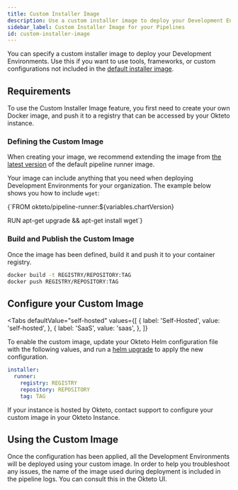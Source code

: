 ```yaml
---
title: Custom Installer Image
description: Use a custom installer image to deploy your Development Environments
sidebar_label: Custom Installer Image for your Pipelines
id: custom-installer-image
---
```




You can specify a custom installer image to deploy your Development Environments. Use this if you want to use tools, frameworks, or custom configurations not included in the [default installer image](https://github.com/okteto/pipeline-runner).

## Requirements

To use the Custom Installer Image feature, you first need to create your own Docker image, and push it to a registry that can be accessed by your Okteto instance.

### Defining the Custom Image

When creating your image, we recommend extending the image from [the latest version](https://github.com/okteto/pipeline-runner/releases) of the default pipeline runner image.

Your image can include anything that you need when deploying Development Environments for your organization. The example below shows you how to include `wget`:

<CodeBlock language="dockerfile">
  {`FROM okteto/pipeline-runner:${variables.chartVersion}

RUN apt-get upgrade && apt-get install wget`}
</CodeBlock>

### Build and Publish the Custom Image

Once the image has been defined, build it and push it to your container registry. 

```bash
docker build -t REGISTRY/REPOSITORY:TAG
docker push REGISTRY/REPOSITORY:TAG
```

## Configure your Custom Image

<Tabs
  defaultValue="self-hosted"
  values={[
    { label: 'Self-Hosted', value: 'self-hosted', },
    { label: 'SaaS', value: 'saas', },
  ]}
>
<TabItem value="self-hosted">

To enable the custom image, update your Okteto Helm configuration file with the following values, and run a [helm upgrade](self-hosted/manage/upgrade.mdx) to apply the new configuration.

```yaml
installer:
  runner:
    registry: REGISTRY
    repository: REPOSITORY
    tag: TAG
```

</TabItem>

<TabItem value="saas">

If your instance is hosted by Okteto, contact support to configure your custom image in your Okteto Instance.

</TabItem>
</Tabs>

## Using the Custom Image

Once the configuration has been applied, all the Development Environments will be deployed using your custom image.
In order to help you troubleshoot any issues, the name of the image used during deployment is included in the pipeline logs. You can consult this in the Okteto UI.

